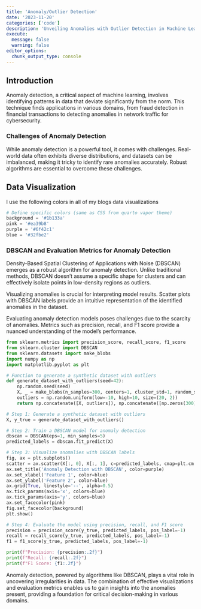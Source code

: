 ---
title: 'Anomaly/Outlier Detection'
date: '2023-11-20'
categories: ['code']
description: 'Unveiling Anomalies with Outlier Detection in Machine Learning'
execute: 
  message: false
  warning: false
editor_options: 
  chunk_output_type: console
---

## Introduction

Anomaly detection, a critical aspect of machine learning, involves identifying patterns in data that deviate significantly from the norm. This technique finds applications in various domains, from fraud detection in financial transactions to detecting anomalies in network traffic for cybersecurity.

### Challenges of Anomaly Detection

While anomaly detection is a powerful tool, it comes with challenges. Real-world data often exhibits diverse distributions, and datasets can be imbalanced, making it tricky to identify rare anomalies accurately. Robust algorithms are essential to overcome these challenges.

## Data Visualization

I use the following colors in all of my blogs data visualizations

```{python}
# Define specific colors (same as CSS from quarto vapor theme)
background = '#1b133a'
pink = '#ea39b8'
purple = '#6f42c1'
blue = '#32fbe2'
```

### **DBSCAN and Evaluation Metrics for Anomaly Detection**

Density-Based Spatial Clustering of Applications with Noise (DBSCAN) emerges as a robust algorithm for anomaly detection. Unlike traditional methods, DBSCAN doesn't assume a specific shape for clusters and can effectively isolate points in low-density regions as outliers.

Visualizing anomalies is crucial for interpreting model results. Scatter plots with DBSCAN labels provide an intuitive representation of the identified anomalies in the dataset.

Evaluating anomaly detection models poses challenges due to the scarcity of anomalies. Metrics such as precision, recall, and F1 score provide a nuanced understanding of the model's performance.

```{python}
from sklearn.metrics import precision_score, recall_score, f1_score
from sklearn.cluster import DBSCAN
from sklearn.datasets import make_blobs
import numpy as np
import matplotlib.pyplot as plt

# Function to generate a synthetic dataset with outliers
def generate_dataset_with_outliers(seed=42):
    np.random.seed(seed)
    X, _ = make_blobs(n_samples=300, centers=1, cluster_std=1, random_state=0)
    outliers = np.random.uniform(low=-10, high=10, size=(20, 2))
    return np.concatenate([X, outliers]), np.concatenate([np.zeros(300), -np.ones(20)])

# Step 1: Generate a synthetic dataset with outliers
X, y_true = generate_dataset_with_outliers()

# Step 2: Train a DBSCAN model for anomaly detection
dbscan = DBSCAN(eps=1, min_samples=5)
predicted_labels = dbscan.fit_predict(X)

# Step 3: Visualize anomalies with DBSCAN labels
fig, ax = plt.subplots()
scatter = ax.scatter(X[:, 0], X[:, 1], c=predicted_labels, cmap=plt.cm.cool, edgecolor='black', s=50)
ax.set_title('Anomaly Detection with DBSCAN', color=purple)
ax.set_xlabel('Feature 1', color=blue)
ax.set_ylabel('Feature 2', color=blue)
ax.grid(True, linestyle='--', alpha=0.5)
ax.tick_params(axis='x', colors=blue)
ax.tick_params(axis='y', colors=blue)
ax.set_facecolor(pink)
fig.set_facecolor(background)
plt.show()

# Step 4: Evaluate the model using precision, recall, and F1 score
precision = precision_score(y_true, predicted_labels, pos_label=-1)
recall = recall_score(y_true, predicted_labels, pos_label=-1)
f1 = f1_score(y_true, predicted_labels, pos_label=-1)

print(f"Precision: {precision:.2f}")
print(f"Recall: {recall:.2f}")
print(f"F1 Score: {f1:.2f}")
```

Anomaly detection, powered by algorithms like DBSCAN, plays a vital role in uncovering irregularities in data. The combination of effective visualizations and evaluation metrics enables us to gain insights into the anomalies present, providing a foundation for critical decision-making in various domains.
